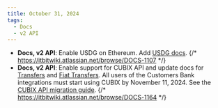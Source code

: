 ```yaml
---
title: October 31, 2024
tags:
  - Docs
  - v2 API
---
```


- **Docs, v2 API**: Enable USDG on Ethereum. Add [USDG docs](/stablecoin/usdg). {/* https://itbitwiki.atlassian.net/browse/DOCS-1107 */}
- **Docs, v2 API**: Enable support for CUBIX API and update docs for [Transfers](/api/v2#tag/Transfers) and [Fiat Transfers](/api/v2#tag/Fiat-Transfers). All users of the Customers Bank integrations must start using CUBIX by November 11, 2024. See the [CUBIX API migration guide](https://support.paxos.com/hc/en-us/articles/31700769434004). {/* https://itbitwiki.atlassian.net/browse/DOCS-1164 */}
